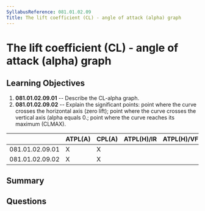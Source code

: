 ```yaml
---
SyllabusReference: 081.01.02.09
Title: The lift coefficient (CL) - angle of attack (alpha) graph
---
```


# The lift coefficient (CL) - angle of attack (alpha) graph

## Learning Objectives

1.  **081.01.02.09.01** -- Describe the CL-alpha graph.
2.  **081.01.02.09.02** -- Explain the significant points: point where the curve
    crosses the horizontal axis (zero lift); point where the curve crosses the
    vertical axis (alpha equals 0.; point where the curve reaches its maximum
    (CLMAX).

|                 | ATPL(A) | CPL(A) | ATPL(H)/IR | ATPL(H)/VFR | CPL(H) | IR | CBIR(A) |
| --------------- | ------- | ------ | ---------- | ----------- | ------ | -- | ------- |
| 081.01.02.09.01 | X       | X      |            |             |        |    |         |
| 081.01.02.09.02 | X       | X      |            |             |        |    |         |

## Summary

## Questions
